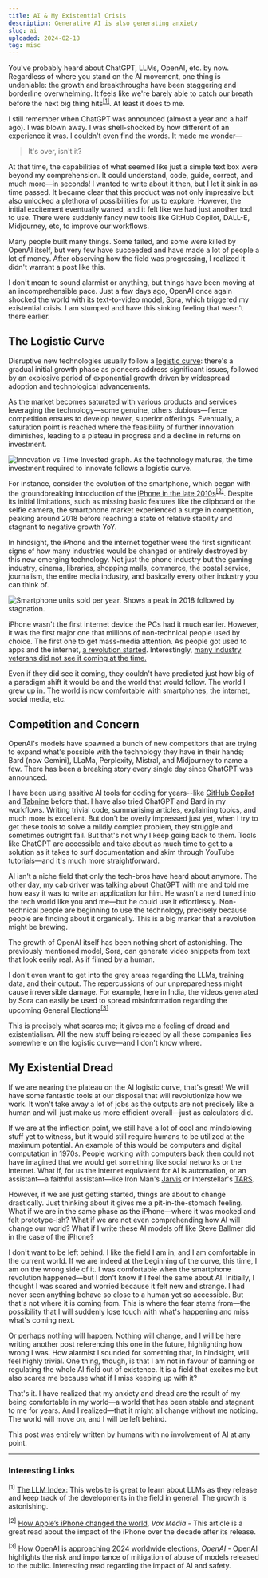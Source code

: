 ```yaml
---
title: AI & My Existential Crisis
description: Generative AI is also generating anxiety
slug: ai
uploaded: 2024-02-18
tag: misc
---
```


You've probably heard about ChatGPT, LLMs, OpenAI, etc. by now. Regardless of where you stand on the AI movement, one thing is undeniable: the growth and breakthroughs have been staggering and borderline overwhelming. It feels like we're barely able to catch our breath before the next big thing hits<sup>[[1]](#interesting-links)</sup>. At least it does to me.

I still remember when ChatGPT was announced (almost a year and a half ago). I was blown away. I was shell-shocked by how different of an experience it was. I couldn't even find the words. It made me wonder—

> It's over, isn't it?

At that time, the capabilities of what seemed like just a simple text box were beyond my comprehension. It could understand, code, guide, correct, and much more—in seconds! I wanted to write about it then, but I let it sink in as time passed. It became clear that this product was not only impressive but also unlocked a plethora of possibilities for us to explore. However, the initial excitement eventually waned, and it felt like we had just another tool to use. There were suddenly fancy new tools like GitHub Copilot, DALL-E, Midjourney, etc, to improve our workflows.

Many people built many things. Some failed, and some were killed by OpenAI itself, but very few have succeeded and have made a lot of people a lot of money. After observing how the field was progressing, I realized it didn't warrant a post like this.

I don't mean to sound alarmist or anything, but things have been moving at an incomprehensible pace. Just a few days ago, OpenAI once again shocked the world with its text-to-video model, Sora, which triggered my existential crisis. I am stumped and have this sinking feeling that wasn't there earlier.

<Tweet id="1758192957386342435" caption="OpenAI announces their text-to-video model, Sora" />

## The Logistic Curve

Disruptive new technologies usually follow a [logistic curve](https://en.wikipedia.org/wiki/Logistic_function): there's a gradual initial growth phase as pioneers address significant issues, followed by an explosive period of exponential growth driven by widespread adoption and technological advancements.

As the market becomes saturated with various products and services leveraging the technology—some genuine, others dubious—fierce competition ensues to develop newer, superior offerings. Eventually, a saturation point is reached where the feasibility of further innovation diminishes, leading to a plateau in progress and a decline in returns on investment.

<Image 
    src="/images/posts/ai/logistic.png"
    alt="Innovation vs Time Invested graph. As the technology matures, the time investment required to innovate follows a logistic curve."
    width={1920}
    height={1080}
    quality={100}
/>

For instance, consider the evolution of the smartphone, which began with the groundbreaking introduction of the [iPhone in the late 2010s](https://www.youtube.com/watch?v=MnrJzXM7a6o)<sup>[[2]](#interesting-links)</sup>. Despite its initial limitations, such as missing basic features like the clipboard or the selfie camera, the smartphone market experienced a surge in competition, peaking around 2018 before reaching a state of relative stability and stagnant to negative growth YoY.

In hindsight, the iPhone and the internet together were the first significant signs of how many industries would be changed or entirely destroyed by this new emerging technology. Not just the phone industry but the gaming industry, cinema, libraries, shopping malls, commerce, the postal service, journalism, the entire media industry, and basically every other industry you can think of.

<Image 
    src="/images/posts/ai/phones-yoy.png"
    alt="Smartphone units sold per year. Shows a peak in 2018 followed by stagnation."
    width={1920}
    height={1080}
    quality={100}
/>

iPhone wasn't the first internet device the PCs had it much earlier. However, it was the first major one that millions of non-technical people used by choice. The first one to get mass-media attention. As people got used to apps and the internet, [a revolution started](https://www.vox.com/2017/6/26/15821652/iphone-apple-10-year-anniversary-launch-mobile-stats-smart-phone-steve-jobs). Interestingly, [many industry veterans did not see it coming at the time.](https://www.youtube.com/watch?v=qycUOENFIBs)

Even if they did see it coming, they couldn't have predicted just how big of a paradigm shift it would be and the world that would follow. The world I grew up in. The world is now comfortable with smartphones, the internet, social media, etc.

## Competition and Concern

OpenAI's models have spawned a bunch of new competitors that are trying to expand what's possible with the technology they have in their hands; Bard (now Gemini), LLaMa, Perplexity, Mistral, and Midjourney to name a few. There has been a breaking story every single day since ChatGPT was announced.

I have been using assitive AI tools for coding for years--like [GitHub Copilot](https://github.com/features/copilot) and [Tabnine](https://www.tabnine.com/) before that. I have also tried ChatGPT and Bard in my workflows. Writing trivial code, summarising articles, explaining topics, and much more is excellent. But don't be overly impressed just yet, when I try to get these tools to solve a mildly complex problem, they struggle and sometimes outright fail. But that's not why I keep going back to them. Tools like ChatGPT are accessible and take about as much time to get to a solution as it takes to surf documentation and skim through YouTube tutorials—and it's much more straightforward.

AI isn't a niche field that only the tech-bros have heard about anymore. The other day, my cab driver was talking about ChatGPT with me and told me how easy it was to write an application for him. He wasn't a nerd tuned into the tech world like you and me—but he could use it effortlessly. Non-technical people are beginning to use the technology, precisely because people are finding about it organically. This is a big marker that a revolution might be brewing.

The growth of OpenAI itself has been nothing short of astonishing. The previously mentioned model, Sora, can generate video snippets from text that look eerily real. As if filmed by a human.

<Tweet id="1758193792778404192" caption="Checkout the prompts provided and their resultant video in quotes made by Sora. It's mighty impressive!" />

I don't even want to get into the grey areas regarding the LLMs, training data, and their output. The repercussions of our unpreparedness might cause irreversible damage. For example, here in India, the videos generated by Sora can easily be used to spread misinformation regarding the upcoming General Elections<sup>[[3]](#interesting-links)</sup>

This is precisely what scares me; it gives me a feeling of dread and existentialism. All the new stuff being released by all these companies lies somewhere on the logistic curve—and I don't know where.

## My Existential Dread

If we are nearing the plateau on the AI logistic curve, that's great! We will have some fantastic tools at our disposal that will revolutionize how we work. It won't take away a lot of jobs as the outputs are not precisely like a human and will just make us more efficient overall—just as calculators did.

If we are at the inflection point, we still have a lot of cool and mindblowing stuff yet to witness, but it would still require humans to be utilized at the maximum potential. An example of this would be computers and digital computation in 1970s. People working with computers back then could not have imagined that we would get something like social networks or the internet. What if, for us the internet equivalent for AI is automation, or an assistant—a faithful assistant—like Iron Man's [Jarvis](https://marvelcinematicuniverse.fandom.com/wiki/J.A.R.V.I.S.) or Interstellar's [TARS](https://interstellarfilm.fandom.com/wiki/TARS).

However, if we are just getting started, things are about to change drastically. Just thinking about it gives me a pit-in-the-stomach feeling. What if we are in the same phase as the iPhone—where it was mocked and felt prototype-ish? What if we are not even comprehending how AI will change our world? What if I write these AI models off like Steve Ballmer did in the case of the iPhone?

I don't want to be left behind. I like the field I am in, and I am comfortable in the current world. If we are indeed at the beginning of the curve, this time, I am on the wrong side of it. I was comfortable when the smartphone revolution happened—but I don't know if I feel the same about AI. Initially, I thought I was scared and worried because it felt new and strange. I had never seen anything behave so close to a human yet so accessible. But that's not where it is coming from. This is where the fear stems from—the possibility that I will suddenly lose touch with what's happening and miss what's coming next.

Or perhaps nothing will happen. Nothing will change, and I will be here writing another post referencing this one in the future, highlighting how wrong I was. How alarmist I sounded for something that, in hindsight, will feel highly trivial. One thing, though, is that I am not in favour of banning or regulating the whole AI field out of existence. It is a field that excites me but also scares me because what if I miss keeping up with it?

That's it. I have realized that my anxiety and dread are the result of my being comfortable in my world—a world that has been stable and stagnant to me for years. And I realized—that it might all change without me noticing. The world will move on, and I will be left behind.

<Callout emoji="🚨" title="Disclaimer">
    This post was entirely written by humans with no involvement of AI at any point.
</Callout>

---

### Interesting Links

<sup>[1]</sup> [The LLM Index](https://sapling.ai/llm/index): This website is great to learn about LLMs as they release and keep track of the developments in the field in general. The growth is astonishing.

<sup>[2]</sup> [How Apple’s iPhone changed the world](https://www.vox.com/2017/6/26/15821652/iphone-apple-10-year-anniversary-launch-mobile-stats-smart-phone-steve-jobs), *Vox Media* - This article is a great read about the impact of the iPhone over the decade after its release.

<sup>[3]</sup> [How OpenAI is approaching 2024 worldwide elections](https://openai.com/blog/how-openai-is-approaching-2024-worldwide-elections), *OpenAI* - OpenAI highlights the risk and importance of mitigation of abuse of models released to the public. Interesting read regarding the impact of AI and safety.

